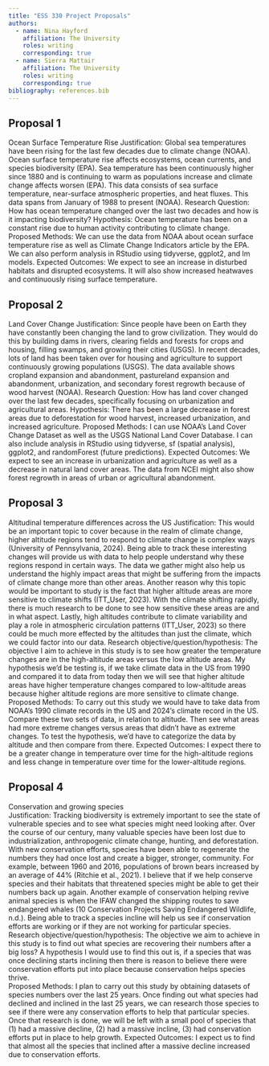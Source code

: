 ```yaml
---
title: "ESS 330 Project Proposals"
authors:
  - name: Nina Hayford
    affiliation: The University
    roles: writing
    corresponding: true
  - name: Sierra Mattair
    affiliation: The University
    roles: writing
    corresponding: true
bibliography: references.bib
---
```


## Proposal 1
  Ocean Surface Temperature Rise
  Justification: Global sea temperatures have been rising for the last few decades due to climate change (NOAA). Ocean surface temperature rise affects ecosystems, ocean currents, and species biodiversity (EPA). Sea temperature has been continuously higher since 1880 and is continuing to warm as populations increase and climate change affects worsen (EPA). This data consists of sea surface temperature, near-surface atmospheric properties, and heat fluxes. This data spans from January of 1988 to present (NOAA). 
  Research Question: How has ocean temperature changed over the last two decades and how is it impacting biodiversity?
  Hypothesis: Ocean temperature has been on a constant rise due to human activity contributing to climate change.
  Proposed Methods: We can use the data from NOAA about ocean surface temperature rise as well as Climate Change Indicators article by the EPA. We can also perform analysis in RStudio using tidyverse, ggplot2, and lm models.
  Expected Outcomes: We expect to see an increase in disturbed habitats and disrupted ecosystems. It will also show increased heatwaves and continuously rising surface temperature.

## Proposal 2
  Land Cover Change
  Justification: Since people have been on Earth they have constantly been changing the land to grow civilization. They would do this by building dams in rivers, clearing fields and forests for crops and housing, filling swamps, and growing their cities (USGS). In recent decades, lots of land has been taken over for housing and agriculture to support continuously growing populations (USGS). The data available shows cropland expansion and abandonment, pastureland expansion and abandonment, urbanization, and secondary forest regrowth because of wood harvest (NOAA).
  Research Question: How has land cover changed over the last few decades, specifically focusing on urbanization and agricultural areas.
  Hypothesis: There has been a large decrease in forest areas due to deforestation for wood harvest, increased urbanization, and increased agriculture.
  Proposed Methods: I can use NOAA’s Land Cover Change Dataset as well as the USGS National Land Cover Database. I can also include analysis in RStudio using tidyverse, sf (spatial analysis), ggplot2, and randomForest (future predictions).
  Expected Outcomes: We expect to see an increase in urbanization and agriculture as well as a decrease in natural land cover areas. The data from NCEI might also show forest regrowth in areas of urban or agricultural abandonment.

## Proposal 3
  Altitudinal temperature differences across the US 
	Justification: This would be an important topic to cover because in the realm of climate change, higher altitude regions tend to respond to climate change is complex ways (University of Pennsylvania, 2024). Being able to track these interesting changes will provide us with data to help people understand why these regions respond in certain ways. The data we gather might also help us understand the highly impact areas that might be suffering from the impacts of climate change more than other areas. Another reason why this topic would be important to study is the fact that higher altitude areas are more sensitive to climate shifts (ITT_User, 2023). With the climate shifting rapidly, there is much research to be done to see how sensitive these areas are and in what aspect. Lastly, high altitudes contribute to climate variability and play a role in atmospheric circulation patterns (ITT_User, 2023) so there could be much more effected by the altitudes than just the climate, which we could factor into our data. 
	Research objective/question/hypothesis: The objective I aim to achieve in this study is to see how greater the temperature changes are in the high-altitude areas versus the low altitude areas. My hypothesis we’d be testing is, if we take climate data in the US from 1990 and compared it to data from today then we will see that higher altitude areas have higher temperature changes compared to low-altitude areas because higher altitude regions are more sensitive to climate change. 
	Proposed Methods: To carry out this study we would have to take data from NOAA’s 1990 climate records in the US and 2024’s climate record in the US. Compare these two sets of data, in relation to altitude. Then see what areas had more extreme changes versus areas that didn’t have as extreme changes. To test the hypothesis, we’d have to categorize the data by altitude and then compare from there.
	Expected Outcomes: I expect there to be a greater change in temperature over time for the high-altitude regions and less change in temperature over time for the lower-altitude regions. 

## Proposal 4
  Conservation and growing species  
	Justification: Tracking biodiversity is extremely important to see the state of vulnerable species and to see what species might need looking after. Over the course of our century, many valuable species have been lost due to industrialization, anthropogenic climate change, hunting, and deforestation. With new conservation efforts, species have been able to regenerate the numbers they had once lost and create a bigger, stronger, community. For example, between 1960 and 2016, populations of brown bears increased by an average of 44% (Ritchie et al., 2021). I believe that if we help conserve species and their habitats that threatened species might be able to get their numbers back up again. Another example of conservation helping revive animal species is when the IFAW changed the shipping routes to save endangered whales (10 Conservation Projects Saving Endangered Wildlife, n.d.). Being able to track a species incline will help us see if conservation efforts are working or if they are not working for particular species. 
  Research objective/question/hypothesis: The objective we aim to achieve in this study is to find out what species are recovering their numbers after a big loss? A hypothesis I would use to find this out is, if a species that was once declining starts inclining then there is reason to believe there were conservation efforts put into place because conservation helps species thrive.  
	Proposed Methods: I plan to carry out this study by obtaining datasets of species numbers over the last 25 years. Once finding out what species had declined and inclined in the last 25 years, we can research those species to see if there were any conservation efforts to help that particular species. Once that research is done, we will be left with a small pool of species that (1) had a massive decline, (2) had a massive incline, (3) had conservation efforts put in place to help growth. 
	Expected Outcomes: I expect us to find that almost all the species that inclined after a massive decline increased due to conservation efforts. 

